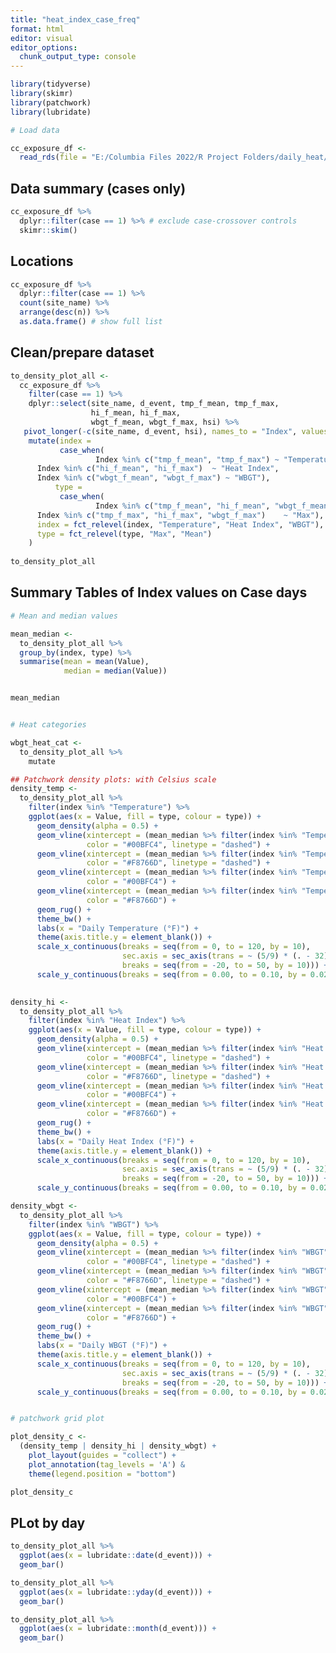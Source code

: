 ```yaml
---
title: "heat_index_case_freq"
format: html
editor: visual
editor_options: 
  chunk_output_type: console
---
```



```r

library(tidyverse)
library(skimr)
library(patchwork)
library(lubridate)

```




```r
# Load data

cc_exposure_df <-
  read_rds(file = "E:/Columbia Files 2022/R Project Folders/daily_heat/data/cc_exposure_df_rod.rds")

```


## Data summary (cases only)
```r

cc_exposure_df %>% 
  dplyr::filter(case == 1) %>% # exclude case-crossover controls
  skimr::skim()

```


## Locations

```r

cc_exposure_df %>% 
  dplyr::filter(case == 1) %>% 
  count(site_name) %>% 
  arrange(desc(n)) %>% 
  as.data.frame() # show full list

```


## Clean/prepare dataset
```r

to_density_plot_all <-
  cc_exposure_df %>%
    filter(case == 1) %>% 
    dplyr::select(site_name, d_event, tmp_f_mean, tmp_f_max,
                  hi_f_mean, hi_f_max,
                  wbgt_f_mean, wbgt_f_max, hsi) %>%
   pivot_longer(-c(site_name, d_event, hsi), names_to = "Index", values_to = "Value") %>% 
    mutate(index = 
           case_when(
                   Index %in% c("tmp_f_mean", "tmp_f_max") ~ "Temperature",
      Index %in% c("hi_f_mean", "hi_f_max")  ~ "Heat Index",
      Index %in% c("wbgt_f_mean", "wbgt_f_max") ~ "WBGT"),
          type = 
           case_when(
                   Index %in% c("tmp_f_mean", "hi_f_mean", "wbgt_f_mean") ~ "Mean",
      Index %in% c("tmp_f_max", "hi_f_max", "wbgt_f_max")    ~ "Max"),
      index = fct_relevel(index, "Temperature", "Heat Index", "WBGT"),
      type = fct_relevel(type, "Max", "Mean")
    ) 
  
to_density_plot_all

```


## Summary Tables of Index values on Case days
```r

# Mean and median values

mean_median <- 
  to_density_plot_all %>% 
  group_by(index, type) %>% 
  summarise(mean = mean(Value),
            median = median(Value)) 


mean_median


# Heat categories

wbgt_heat_cat <-
  to_density_plot_all %>% 
    mutate


```


```r
## Patchwork density plots: with Celsius scale
density_temp <-
  to_density_plot_all %>% 
    filter(index %in% "Temperature") %>% 
    ggplot(aes(x = Value, fill = type, colour = type)) +
      geom_density(alpha = 0.5) +
      geom_vline(xintercept = (mean_median %>% filter(index %in% "Temperature" & type %in% "Mean"))$median, size = 1, 
                 color = "#00BFC4", linetype = "dashed") +
      geom_vline(xintercept = (mean_median %>% filter(index %in% "Temperature" & type %in% "Max"))$median, size = 1,
                 color = "#F8766D", linetype = "dashed") +
      geom_vline(xintercept = (mean_median %>% filter(index %in% "Temperature" & type %in% "Mean"))$mean, size = 1,
                 color = "#00BFC4") +
      geom_vline(xintercept = (mean_median %>% filter(index %in% "Temperature" & type %in% "Max"))$mean, size = 1,
                 color = "#F8766D") +
      geom_rug() +
      theme_bw() +
      labs(x = "Daily Temperature (°F)") +
      theme(axis.title.y = element_blank()) +
      scale_x_continuous(breaks = seq(from = 0, to = 120, by = 10),
                         sec.axis = sec_axis(trans = ~ (5/9) * (. - 32), name = "Daily Temperature (°C)",
                         breaks = seq(from = -20, to = 50, by = 10))) +
      scale_y_continuous(breaks = seq(from = 0.00, to = 0.10, by = 0.02), limits = c(0.00, 0.10)) 
                         

density_hi <-
  to_density_plot_all %>% 
    filter(index %in% "Heat Index") %>% 
    ggplot(aes(x = Value, fill = type, colour = type)) +
      geom_density(alpha = 0.5) +
      geom_vline(xintercept = (mean_median %>% filter(index %in% "Heat Index" & type %in% "Mean"))$median, size = 1, 
                 color = "#00BFC4", linetype = "dashed") +
      geom_vline(xintercept = (mean_median %>% filter(index %in% "Heat Index" & type %in% "Max"))$median, size = 1,
                 color = "#F8766D", linetype = "dashed") +
      geom_vline(xintercept = (mean_median %>% filter(index %in% "Heat Index" & type %in% "Mean"))$mean, size = 1,
                 color = "#00BFC4") +
      geom_vline(xintercept = (mean_median %>% filter(index %in% "Heat Index" & type %in% "Max"))$mean, size = 1,
                 color = "#F8766D") +
      geom_rug() +
      theme_bw() +
      labs(x = "Daily Heat Index (°F)") +
      theme(axis.title.y = element_blank()) +
      scale_x_continuous(breaks = seq(from = 0, to = 120, by = 10),
                         sec.axis = sec_axis(trans = ~ (5/9) * (. - 32), name = "Daily Heat Index (°C)",
                         breaks = seq(from = -20, to = 50, by = 10))) +
      scale_y_continuous(breaks = seq(from = 0.00, to = 0.10, by = 0.02), limits = c(0.00, 0.10))

density_wbgt <-
  to_density_plot_all %>% 
    filter(index %in% "WBGT") %>% 
    ggplot(aes(x = Value, fill = type, colour = type)) +
      geom_density(alpha = 0.5) +
      geom_vline(xintercept = (mean_median %>% filter(index %in% "WBGT" & type %in% "Mean"))$median, size = 1, 
                 color = "#00BFC4", linetype = "dashed") +
      geom_vline(xintercept = (mean_median %>% filter(index %in% "WBGT" & type %in% "Max"))$median, size = 1,
                 color = "#F8766D", linetype = "dashed") +
      geom_vline(xintercept = (mean_median %>% filter(index %in% "WBGT" & type %in% "Mean"))$mean, size = 1,
                 color = "#00BFC4") +
      geom_vline(xintercept = (mean_median %>% filter(index %in% "WBGT" & type %in% "Max"))$mean, size = 1,
                 color = "#F8766D") +
      geom_rug() +
      theme_bw() +
      labs(x = "Daily WBGT (°F)") +
      theme(axis.title.y = element_blank()) +
      scale_x_continuous(breaks = seq(from = 0, to = 120, by = 10),
                         sec.axis = sec_axis(trans = ~ (5/9) * (. - 32), name = "Daily WBGT (°C)",
                         breaks = seq(from = -20, to = 50, by = 10))) +
      scale_y_continuous(breaks = seq(from = 0.00, to = 0.10, by = 0.02), limits = c(0.00, 0.10))


# patchwork grid plot

plot_density_c <-
  (density_temp | density_hi | density_wbgt) + 
    plot_layout(guides = "collect") + 
    plot_annotation(tag_levels = 'A') & 
    theme(legend.position = "bottom")

plot_density_c
```


## PLot by day

```r

to_density_plot_all %>% 
  ggplot(aes(x = lubridate::date(d_event))) +
  geom_bar()

to_density_plot_all %>% 
  ggplot(aes(x = lubridate::yday(d_event))) +
  geom_bar()

to_density_plot_all %>% 
  ggplot(aes(x = lubridate::month(d_event))) +
  geom_bar()
  
```

